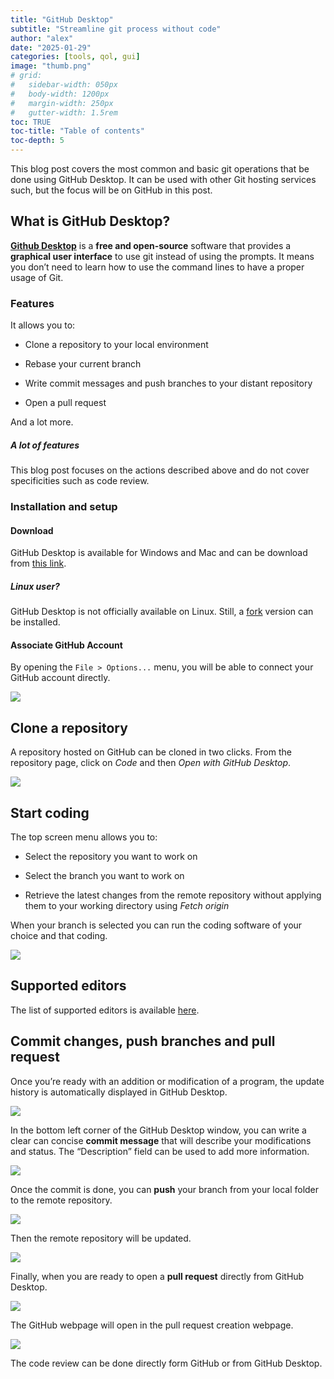 ```yaml
---
title: "GitHub Desktop"
subtitle: "Streamline git process without code"
author: "alex"
date: "2025-01-29"
categories: [tools, qol, gui]
image: "thumb.png"
# grid:
#   sidebar-width: 050px
#   body-width: 1200px
#   margin-width: 250px
#   gutter-width: 1.5rem
toc: TRUE
toc-title: "Table of contents"
toc-depth: 5
---
```


This blog post covers the most common and basic git operations that be done using GitHub Desktop. It can be used with other Git hosting services such, but the focus will be on GitHub in this post.

## What is GitHub Desktop?

[**Github Desktop**](https://desktop.github.com/) is a **free and open-source** software that provides a **graphical user interface** to use git instead of using the prompts. It means you don't need to learn how to use the command lines to have a proper usage of Git.

### Features

It allows you to:

-   Clone a repository to your local environment

-   Rebase your current branch

-   Write commit messages and push branches to your distant repository

-   Open a pull request

And a lot more.

::: callout-note
##### A lot of features

This blog post focuses on the actions described above and do not cover specificities such as code review.
:::

### Installation and setup

#### Download

GitHub Desktop is available for Windows and Mac and can be download from [this link](https://desktop.github.com/download/).

::: callout-tip
##### Linux user?

GitHub Desktop is not officially available on Linux. Still, a [fork](https://github.com/shiftkey/desktop) version can be installed.
:::

#### Associate GitHub Account

By opening the `File > Options...` menu, you will be able to connect your GitHub account directly.

![](account.png)

## Clone a repository

A repository hosted on GitHub can be cloned in two clicks. From the repository page, click on *Code* and then *Open with GitHub Desktop*.

![](clone.png)

## Start coding

The top screen menu allows you to:

-   Select the repository you want to work on

-   Select the branch you want to work on

-   Retrieve the latest changes from the remote repository without applying them to your working directory using *Fetch origin*

When your branch is selected you can run the coding software of your choice and that coding.

![](open-software.png)

::: callout-tip
## Supported editors

The list of supported editors is available [here](https://docs.github.com/en/desktop/configuring-and-customizing-github-desktop/configuring-a-default-editor-in-github-desktop?platform=windows "https://docs.github.com").
:::

## Commit changes, push branches and pull request

Once you're ready with an addition or modification of a program, the update history is automatically displayed in GitHub Desktop.

![](update-history.png)

In the bottom left corner of the GitHub Desktop window, you can write a clear can concise **commit message** that will describe your modifications and status. The "Description" field can be used to add more information.

![](commit.png)

Once the commit is done, you can **push** your branch from your local folder to the remote repository.

![](push.png)

Then the remote repository will be updated.

![](push-remote.png)

Finally, when you are ready to open a **pull request** directly from GitHub Desktop.

![](pull-request.png)

The GitHub webpage will open in the pull request creation webpage.

![](pull-request-remote.png)

The code review can be done directly form GitHub or from GitHub Desktop.
